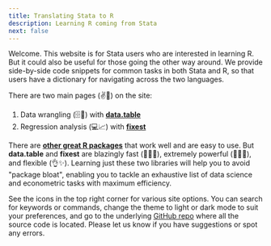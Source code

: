 ```yaml
---
title: Translating Stata to R
description: Learning R coming from Stata
next: false
---
```


Welcome. This website is for Stata users who are interested in learning R. 
But it could also be useful for those going the other way around. We
provide side-by-side code snippets for common tasks in both Stata and R, so that
users have a dictionary for navigating across the two languages.

There are two main pages (✌️📄) on the site:

1. Data wrangling (🗄🧹) with [**data.table**](/data.table/)
2. Regression analysis (💻📈) with [**fixest**](/fixest/)

There are [**other great R packages**](/extras/) that work well and are easy to
use. But **data.table** and **fixest** are blazingly fast (🏃🏻💨), extremely
powerful (💪🏻😎), and flexible (👌✨). Learning just these two libraries will
help you to avoid "package bloat", enabling you to tackle an exhaustive list of
data science and econometric tasks with maximum efficiency.

See the icons in the top right corner for various site options. You can search
for keywords or commands, change the theme to light or dark mode to suit your
preferences, and go to the underlying [GitHub repo](https://github.com/stata2r/stata2r.github.io) where all the source code is
located. Please let us know if you have suggestions or spot any errors.
